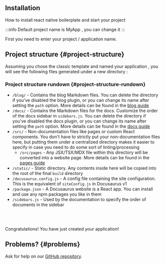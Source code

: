 ## Installation

How to install react native boilerplate and start your project



:::info
Default project name is MyApp , you can change it
:::

First you need to enter your project / application name.

<AppNameInputBox />

<NpmInstall />

## Project structure {#project-structure}

Assuming you chose the classic template and named your application <Appname background />, you will see the following files generated under a new directory <Appname background />:

<CodeStructure />

### Project structure rundown {#project-structure-rundown}

- `/blog/` - Contains the blog Markdown files. You can delete the directory if you've disabled the blog plugin, or you can change its name after setting the `path` option. More details can be found in the [blog guide](blog.mdx)
- `/docs/` - Contains the Markdown files for the docs. Customize the order of the docs sidebar in `sidebars.js`. You can delete the directory if you've disabled the docs plugin, or you can change its name after setting the `path` option. More details can be found in the [docs guide](./guides/docs/docs-introduction.mdx)
- `/src/` - Non-documentation files like pages or custom React components. You don't have to strictly put your non-documentation files here, but putting them under a centralized directory makes it easier to specify in case you need to do some sort of linting/processing
  - `/src/pages` - Any JSX/TSX/MDX file within this directory will be converted into a website page. More details can be found in the [pages guide](guides/creating-pages.mdx)
- `/static/` - Static directory. Any contents inside here will be copied into the root of the final `build` directory
- `/docusaurus.config.js` - A config file containing the site configuration. This is the equivalent of `siteConfig.js` in Docusaurus v1
- `/package.json` - A Docusaurus website is a React app. You can install and use any npm packages you like in them
- `/sidebars.js` - Used by the documentation to specify the order of documents in the sidebar

<br />
<br />

Congratulations! You have just created your <Appname background/> application!

## Problems? {#problems}

Ask for help on our [GitHub repository](https://github.com/shdevelopersofficial/react-native-boilerplate/discussions).

